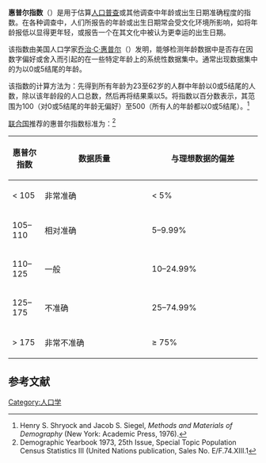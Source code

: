 '''惠普尔指数'''（{{lang|en|Whipple's index}}）是用于估算[[人口普查|人口普查]]或其他调查中年龄或出生日期准确程度的指数。在各种调查中，人们所报告的年龄或出生日期常会受文化环境所影响，如将年龄报低以显得更年轻，或报告一个在其文化中被认为更幸运的出生日期。

该指数由美国人口学家[[乔治·C·惠普尔|乔治·C·惠普尔]]（{{lang|en|George Chandler Whipple}}）发明，能够检测年龄数据中是否存在因数字偏好或舍入而引起的在一些特定年龄上的系统性数据集中。通常出现数据集中的为以0或5结尾的年龄。

该指数的计算方法为：先得到所有年龄为23至62岁的人群中年龄以0或5结尾的人数，除以该年龄段的人口总数，然后再将结果乘以5。将指数以百分数表示，其范围为100（对0或5结尾的年龄无偏好）至500（所有人的年龄都以0或5结尾）。<ref>Henry S. Shryock and Jacob S. Siegel, ''Methods and Materials of Demography'' (New York: Academic Press, 1976).</ref>

[[联合国|联合国]]推荐的惠普尔指数标准为：<ref>Demographic  Yearbook 1973, 25th  Issue, Special Topic Population Census  Statistics III (United Nations publication, Sales No. E/F.74.XIII.1 </ref>

{| class="wikitable" border="1" cellpadding="2"
!width="50"|惠普尔指数
!width="225"|数据质量
!width="225"|与理想数据的偏差
|-
|< 105
|非常准确
|< 5%
|-
|105–110
|相对准确
|5–9.99%
|-
|110–125
|一般
|10–24.99%
|-
|125–175
|不准确
|25–74.99%
|-
|> 175
|非常不准确
|≥ 75%
|}

== 参考文献 ==
{{reflist}}

[[Category:人口学|Category:人口学]]